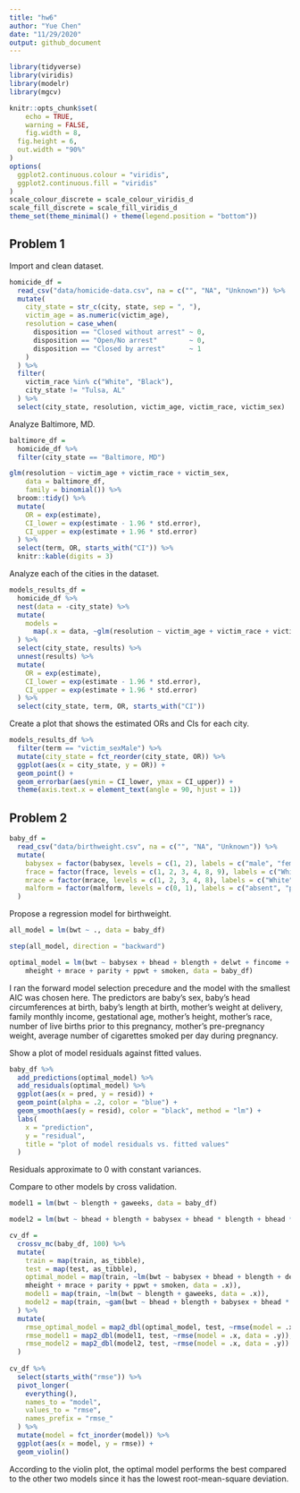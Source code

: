 ```yaml
---
title: "hw6"
author: "Yue Chen"
date: "11/29/2020"
output: github_document
---
```


```r
library(tidyverse)
library(viridis)
library(modelr)
library(mgcv)

knitr::opts_chunk$set(
	echo = TRUE,
	warning = FALSE,
	fig.width = 8, 
  fig.height = 6,
  out.width = "90%"
)
options(
  ggplot2.continuous.colour = "viridis",
  ggplot2.continuous.fill = "viridis"
)
scale_colour_discrete = scale_colour_viridis_d
scale_fill_discrete = scale_fill_viridis_d
theme_set(theme_minimal() + theme(legend.position = "bottom"))
```

## Problem 1

Import and clean dataset.

```r
homicide_df = 
  read_csv("data/homicide-data.csv", na = c("", "NA", "Unknown")) %>%
  mutate(
    city_state = str_c(city, state, sep = ", "), 
    victim_age = as.numeric(victim_age), 
    resolution = case_when(
      disposition == "Closed without arrest" ~ 0,
      disposition == "Open/No arrest"        ~ 0, 
      disposition == "Closed by arrest"      ~ 1
    )
  ) %>%
  filter(
    victim_race %in% c("White", "Black"), 
    city_state != "Tulsa, AL"
  ) %>%
  select(city_state, resolution, victim_age, victim_race, victim_sex)
```

Analyze Baltimore, MD.

```r
baltimore_df = 
  homicide_df %>%
  filter(city_state == "Baltimore, MD")

glm(resolution ~ victim_age + victim_race + victim_sex, 
    data = baltimore_df,
    family = binomial()) %>%
  broom::tidy() %>%
  mutate(
    OR = exp(estimate), 
    CI_lower = exp(estimate - 1.96 * std.error), 
    CI_upper = exp(estimate + 1.96 * std.error)
  ) %>%
  select(term, OR, starts_with("CI")) %>%
  knitr::kable(digits = 3)
```

Analyze each of the cities in the dataset. 

```r
models_results_df = 
  homicide_df %>%
  nest(data = -city_state) %>%
  mutate(
    models = 
      map(.x = data, ~glm(resolution ~ victim_age + victim_race + victim_sex, data = .x, family = binomial())), results = map(models, broom::tidy)
  ) %>%
  select(city_state, results) %>%
  unnest(results) %>%
  mutate(
    OR = exp(estimate), 
    CI_lower = exp(estimate - 1.96 * std.error), 
    CI_upper = exp(estimate + 1.96 * std.error)
  ) %>%
  select(city_state, term, OR, starts_with("CI"))
```

Create a plot that shows the estimated ORs and CIs for each city.

```r
models_results_df %>%
  filter(term == "victim_sexMale") %>%
  mutate(city_state = fct_reorder(city_state, OR)) %>%
  ggplot(aes(x = city_state, y = OR)) + 
  geom_point() + 
  geom_errorbar(aes(ymin = CI_lower, ymax = CI_upper)) + 
  theme(axis.text.x = element_text(angle = 90, hjust = 1))
```

## Problem 2

```r
baby_df = 
  read_csv("data/birthweight.csv", na = c("", "NA", "Unknown")) %>%
  mutate(
    babysex = factor(babysex, levels = c(1, 2), labels = c("male", "female")),
    frace = factor(frace, levels = c(1, 2, 3, 4, 8, 9), labels = c("White", "Black", "Asian", "Puerto Rican", "Other", "Unknown")), 
    mrace = factor(mrace, levels = c(1, 2, 3, 4, 8), labels = c("White", "Black", "Asian", "Puerto Rican", "Other")), 
    malform = factor(malform, levels = c(0, 1), labels = c("absent", "present"))
  )
```

Propose a regression model for birthweight.

```r
all_model = lm(bwt ~ ., data = baby_df)

step(all_model, direction = "backward")

optimal_model = lm(bwt ~ babysex + bhead + blength + delwt + fincome + gaweeks + 
    mheight + mrace + parity + ppwt + smoken, data = baby_df)
```

I ran the forward model selection precedure and the model with the smallest AIC was chosen here. The predictors are baby's sex, baby's head circumferences at birth, baby's length at birth, mother's weight at delivery, family monthly income, gestational age, mother's height, mother's race, number of live births prior to this pregnancy, mother's pre-pregnancy weight, average number of cigarettes smoked per day during pregnancy.

Show a plot of model residuals against fitted values.

```r
baby_df %>%
  add_predictions(optimal_model) %>%
  add_residuals(optimal_model) %>%
  ggplot(aes(x = pred, y = resid)) + 
  geom_point(alpha = .2, color = "blue") +
  geom_smooth(aes(y = resid), color = "black", method = "lm") + 
  labs(
    x = "prediction", 
    y = "residual", 
    title = "plot of model residuals vs. fitted values"
  )
```

Residuals approximate to 0 with constant variances.

Compare to other models by cross validation.

```r
model1 = lm(bwt ~ blength + gaweeks, data = baby_df)

model2 = lm(bwt ~ bhead + blength + babysex + bhead * blength + bhead * babysex + blength * babysex, data = baby_df)

cv_df = 
  crossv_mc(baby_df, 100) %>%
  mutate(
    train = map(train, as_tibble), 
    test = map(test, as_tibble), 
    optimal_model = map(train, ~lm(bwt ~ babysex + bhead + blength + delwt + fincome + gaweeks + 
    mheight + mrace + parity + ppwt + smoken, data = .x)), 
    model1 = map(train, ~lm(bwt ~ blength + gaweeks, data = .x)), 
    model2 = map(train, ~gam(bwt ~ bhead + blength + babysex + bhead * blength + bhead * babysex + blength * babysex, data = as_tibble(.x)))
  ) %>%
  mutate(
    rmse_optimal_model = map2_dbl(optimal_model, test, ~rmse(model = .x, data = .y)), 
    rmse_model1 = map2_dbl(model1, test, ~rmse(model = .x, data = .y)), 
    rmse_model2 = map2_dbl(model2, test, ~rmse(model = .x, data = .y))
  )
  
cv_df %>%
  select(starts_with("rmse")) %>%
  pivot_longer(
    everything(), 
    names_to = "model", 
    values_to = "rmse", 
    names_prefix = "rmse_"
  ) %>%
  mutate(model = fct_inorder(model)) %>%
  ggplot(aes(x = model, y = rmse)) + 
  geom_violin()
```
According to the violin plot, the optimal model performs the best compared to the other two models since it has the lowest root-mean-square deviation.


